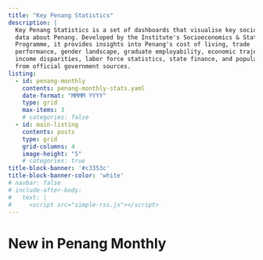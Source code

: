 ```yaml
---
title: "Key Penang Statistics"
description: |
  Key Penang Statistics is a set of dashboards that visualise key socioeconomic 
  data about Penang. Developed by the Institute's Socioeconomics & Statistics 
  Programme, it provides insights into Penang's cost of living, trade
  performance, gender landscape, graduate employability, economic trajectory, 
  income disparities, labor force statistics, state finance, and population trends 
  from official government sources. 
listing:
  - id: penang-monthly
    contents: penang-monthly-stats.yaml
    date-format: "MMMM YYYY"
    type: grid
    max-items: 3
    # categories: false
  - id: main-listing
    contents: posts
    type: grid
    grid-columns: 4
    image-height: "5"
    # categories: true    
title-block-banner: '#c3353c'
title-block-banner-color: 'white'
# navbar: false
# include-after-body:
#   text: |
#     <script src="simple-rss.js"></script>
---
```


::: {#main-listing}
:::

# New in Penang Monthly

::: {#penang-monthly}
:::

<!-- <div -->

<!--     data-rss-feed="https://www.theguardian.com/international/rss" -->

<!--     data-rss-link-titles="true" -->

<!--     data-rss-title-wrapper="h3" -->

<!--     data-rss-max="3"> -->

<!-- </div> -->
